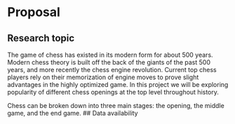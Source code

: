 # Proposal

## Research topic
The game of chess has existed in its modern form for about 500 years. Modern chess theory is built off the back of the giants of the past 500 years, and more recently the chess engine revolution. Current top chess players rely on their memorization of engine moves to prove slight advantages in the highly optimized game. In this project we will be exploring popularity of different chess openings at the top level throughout history.

Chess can be broken down into three main stages: the opening, the middle game, and the end game. 
## Data availability

